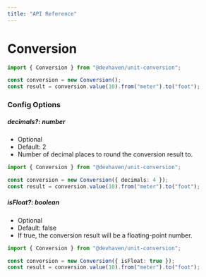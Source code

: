 ```yaml
---
title: "API Reference"
---
```


# Conversion

```ts
import { Conversion } from "@devhaven/unit-conversion";

const conversion = new Conversion();
const result = conversion.value(10).from("meter").to("foot");
```

### Config Options

##### decimals?: number

- Optional
- Default: 2
- Number of decimal places to round the conversion result to.

```ts
import { Conversion } from "@devhaven/unit-conversion";

const conversion = new Conversion({ decimals: 4 });
const result = conversion.value(10).from("meter").to("foot");
```

##### isFloat?: boolean

- Optional
- Default: false
- If true, the conversion result will be a floating-point number.

```ts
import { Conversion } from "@devhaven/unit-conversion";

const conversion = new Conversion({ isFloat: true });
const result = conversion.value(10).from("meter").to("foot");
```

